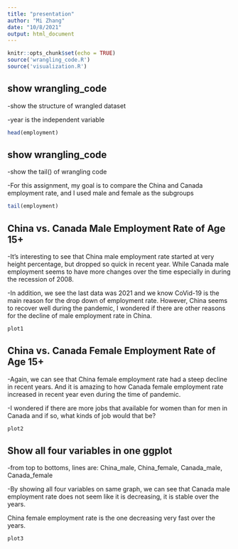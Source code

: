 ```yaml
---
title: "presentation"
author: "Mi Zhang"
date: "10/8/2021"
output: html_document
---
```


```r
knitr::opts_chunk$set(echo = TRUE)
source('wrangling_code.R')
source('visualization.R')
```


## show wrangling_code 
-show the structure of wrangled dataset

-year is the independent variable 
```r
head(employment)
```
## show wrangling_code 
-show the tail() of wrangling code 

-For this assignment, my goal is to compare the China and Canada employment rate, and I used male and female as the subgroups
```r
tail(employment)
```

## China vs. Canada Male Employment Rate of Age 15+

-It's interesting to see that China male employment rate started at very height percentage, but dropped so quick in recent year. While Canada male employment seems to have more changes over the time especially in during the recession of 2008. 

-In addition, we see the last data was 2021 and we know CoVid-19 is the main reason for the drop down of employment rate. However, China seems to recover well during the pandemic, I wondered if there are other reasons for the decline of male employment rate in China.

```r
plot1
```

## China vs. Canada Female Employment Rate of Age 15+
-Again, we can see that China female employment rate had a steep decline in recent years. And it is amazing to how Canada female employment rate increased in recent year even during the time of pandemic. 

-I wondered if there are more jobs that available for women than for men in Canada and if so, what kinds of job would that be? 

```r
plot2
```

## Show all four variables in one ggplot
-from top to bottoms, lines are: China_male, China_female, Canada_male, Canada_female

-By showing all four variables on same graph, we can see that Canada male employment rate does not seem like it is decreasing, it is stable over the years.

China female employment rate is the one decreasing very fast over the years. 

```r
plot3
```
